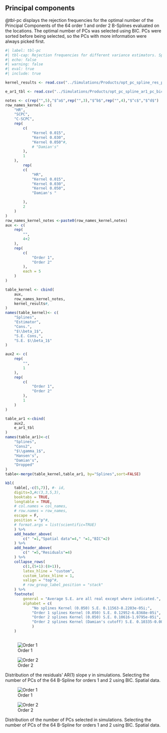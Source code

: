 ## Principal components

@tbl-pc displays the rejection frequencies for the optimal number of the Principal Components of the 64 order 1 and order 2 B-Splines evaluated on the locations. The optimal number of PCs was selected using BIC. PCs were sorted before being selected, so the PCs with more information were always picked first.


```r
#| label: tbl-pc
#| tbl-cap: Rejection frequencies for different variance estimators. Spatial data. PCs of the 64 B-Spline on locations for orders 1 and 2 were used to reduce error correlation. PCs were selected using BIC.
#| echo: false
#| warning: false
#| eval: true
#| include: true

kernel_results <- read.csv("../Simulations/Products/opt_pc_spline_res_pc_bic.csv")

e_ar1_tbl <- read.csv("../Simulations/Products/opt_pc_spline_ar1_pc_bic.csv")

notes <- c(rep("",5),"$^a$",rep("",3),"$^b$",rep("",4),"$^c$","$^d$")
row_names_kernel<- c(
    "HR",
    "SCPC",
    "C-SCPC",
    rep(
        c(
            "Kernel 0.015",
            "Kernel 0.030",
            "Kernel 0.050"#,
            # "Damian's"
        ),
        1
    ),
        rep(
        c(
            "HR",
            "Kernel 0.015",
            "Kernel 0.030",
            "Kernel 0.050",
            "Damian's "

        ),
        2
    )
)
row_names_kernel_notes <-paste0(row_names_kernel,notes)
aux <- c(
    rep(
        "",
        4+2
    ),
    rep(
        c(
            "Order 1",
            "Order 2"
        ),
        each = 5
    )
)

table_kernel <- cbind(
    aux,
    row_names_kernel_notes, 
    kernel_results#, 
)
names(table_kernel)<- c(
    "Splines",
    "Estimator",
    "Cons.",
    "$\\beta_1$",
    "S.E. Cons,",
    "S.E. $\\beta_1$"
)

aux2 <- c(
    rep(
        "",
        1
    ),
    rep(
        c(
            "Order 1",
            "Order 2"
        ),
        1
    )
)

table_ar1 <-cbind(
    aux2,
    e_ar1_tbl
)
names(table_ar1)<-c(
    "Splines",
    "Cons2",
    "$\\gamma_1$",
    "Hansen's",
    "Damian's",
    "Dropped"
)
table<-merge(table_kernel,table_ar1, by="Splines",sort=FALSE)

kbl(
    table[,-c(5,7)], #- id, 
    digits=3,#c(3,3,5,3), 
    booktabs = TRUE,
    longtable = TRUE,
    # col.names = col_names,
    # row.names = row_names,
    escape = F,
    position = "p"#,
    # format.args = list(scientific=TRUE)
    ) %>%
    add_header_above(
        c(" "=1,"Spatial data"=4," "=1,"BIC"=2)
    ) %>%
    add_header_above(
        c(" "=5,"Residuals"=4)
    ) %>%
    collapse_rows(
        c(1,(5+1):(8+1)),
        latex_hline = "custom",
        custom_latex_hline = 1,
        valign = "top"#,
        # row_group_label_position = "stack"
    ) %>%
    footnote(
        general = "Average S.E. are all real except where indicated.",
        alphabet = c(
            "No splines Kernel (0.050) S.E. 0.11563-8.2203e-05i;",
            "Order 1 splines Kernel (0.050) S.E. 0.12952-6.8368e-05i",
            "Order 2 splines Kernel (0.050) S.E. 0.10616-1.9795e-05i",
            "Order 2 splines Kernel (Damian's cutoff) S.E. 0.10335-0.00014435i"
            )
    )



```



::: {#fig-gamma-pc layout-ncol=2}

![Order 1]("../Simulations/Products/hist_gamma_o1_pc_bic.png"){#fig-gamma-pc-o1-spatial}

![Order 2]("../Simulations/Products/hist_gamma_o2_pc_bic.png"){#fig-gamma-pc-o2-spatial}

Distribution of the residuals' AR(1) slope $\gamma$ in simulations. Selecting the number of PCs of the 64 B-Spline for orders 1 and 2 using BIC. Spatial data.
:::

::: {#fig-pc layout-ncol=2}

![Order 1]("../Simulations/Products/hist_pc_o1_pc_bic.png"){#fig-pc-o1-spatial}

![Order 2]("../Simulations/Products/hist_pc_o2_pc_bic.png"){#fig-pc-o2-spatial}

Distribution of the number of PCs selected in simulations. Selecting the number of PCs of the 64 B-Spline for orders 1 and 2 using BIC. Spatial data.
:::

